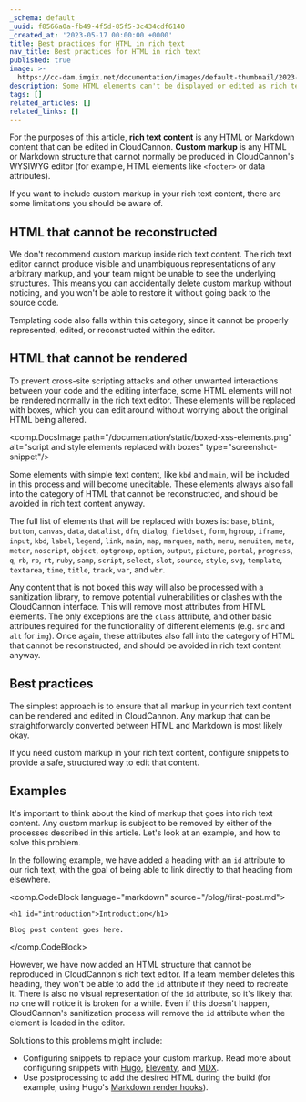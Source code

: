```yaml
---
_schema: default
_uuid: f8566a0a-fb49-4f5d-85f5-3c434cdf6140
_created_at: '2023-05-17 00:00:00 +0000'
title: Best practices for HTML in rich text
nav_title: Best practices for HTML in rich text
published: true
image: >-
  https://cc-dam.imgix.net/documentation/images/default-thumbnail/2023-Q4/CloudCannon-Documentation-Thumbnail.png
description: Some HTML elements can't be displayed or edited as rich text
tags: []
related_articles: []
related_links: []
---
```

For the purposes of this article, **rich text content** is any HTML or Markdown content that can be edited in CloudCannon. **Custom markup** is any HTML or Markdown structure that cannot normally be produced in CloudCannon's WYSIWYG editor (for example, HTML elements like `<footer>` or data attributes).

If you want to include custom markup in your rich text content, there are some limitations you should be aware of.

## HTML that cannot be reconstructed

We don't recommend custom markup inside rich text content. The rich text editor cannot produce visible and unambiguous representations of any arbitrary markup, and your team might be unable to see the underlying structures. This means you can accidentally delete custom markup without noticing, and you won't be able to restore it without going back to the source code.

Templating code also falls within this category, since it cannot be properly represented, edited, or reconstructed within the editor.

## HTML that cannot be rendered

To prevent cross-site scripting attacks and other unwanted interactions between your code and the editing interface, some HTML elements will not be rendered normally in the rich text editor. These elements will be replaced with boxes, which you can edit around without worrying about the original HTML being altered.

<comp.DocsImage path="/documentation/static/boxed-xss-elements.png" alt="script and style elements replaced with boxes" type="screenshot-snippet"/>

Some elements with simple text content, like `kbd` and `main`, will be included in this process and will become uneditable. These elements always also fall into the category of HTML that cannot be reconstructed, and should be avoided in rich text content anyway.

The full list of elements that will be replaced with boxes is: `base`, `blink`, `button`, `canvas`, `data`, `datalist`, `dfn`, `dialog`, `fieldset`, `form`, `hgroup`, `iframe`, `input`, `kbd`, `label`, `legend`, `link`, `main`, `map`, `marquee`, `math`, `menu`, `menuitem`, `meta`, `meter`, `noscript`, `object`, `optgroup`, `option`, `output`, `picture`, `portal`, `progress`, `q`, `rb`, `rp`, `rt`, `ruby`, `samp`, `script`, `select`, `slot`, `source`, `style`, `svg`, `template`, `textarea`, `time`, `title`, `track`, `var`, and `wbr`.

Any content that is not boxed this way will also be processed with a sanitization library, to remove potential vulnerabilities or clashes with the CloudCannon interface. This will remove most attributes from HTML elements. The only exceptions are the `class` attribute, and other basic attributes required for the functionality of different elements (e.g. `src` and `alt` for `img`). Once again, these attributes also fall into the category of HTML that cannot be reconstructed, and should be avoided in rich text content anyway.

## Best practices

The simplest approach is to ensure that all markup in your rich text content can be rendered and edited in CloudCannon. Any markup that can be straightforwardly converted between HTML and Markdown is most likely okay.

If you need custom markup in your rich text content, configure snippets to provide a safe, structured way to edit that content.

## Examples

It's important to think about the kind of markup that goes into rich text content. Any custom markup is subject to be removed by either of the processes described in this article. Let's look at an example, and how to solve this problem.

In the following example, we have added a heading with an `id` attribute to our rich text, with the goal of being able to link directly to that heading from elsewhere.

<comp.CodeBlock language="markdown" source="/blog/first-post.md">
```
<h1 id="introduction">Introduction</h1>

Blog post content goes here.
```
</comp.CodeBlock>

However, we have now added an HTML structure that cannot be reproduced in CloudCannon's rich text editor. If a team member deletes this heading, they won't be able to add the `id` attribute if they need to recreate it. There is also no visual representation of the `id` attribute, so it's likely that no one will notice it is broken for a while. Even if this doesn't happen, CloudCannon's sanitization process will remove the `id` attribute when the element is loaded in the editor.

Solutions to this problems might include:

* Configuring snippets to replace your custom markup. Read more about configuring snippets with [Hugo](/documentation/articles/editing-with-hugo-shortcodes/), [Eleventy](/documentation/articles/editing-with-eleventy-shortcodes/), and [MDX](/documentation/articles/editing-with-mdx-components/).
* Use postprocessing to add the desired HTML during the build (for example, using Hugo's [Markdown render hooks](https://gohugo.io/templates/render-hooks/)).
